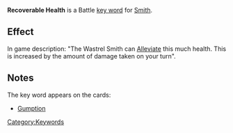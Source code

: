 '''Recoverable Health''' is a Battle [[Key Words|key word]] for [[Smith]].

==Effect==
In game description: "The Wastrel Smith can [[Alleviate]] this much health. This is increased by the amount of damage taken on your turn".

==Notes==
The key word appears on the cards:
* [[Gumption]]


[[Category:Keywords]]